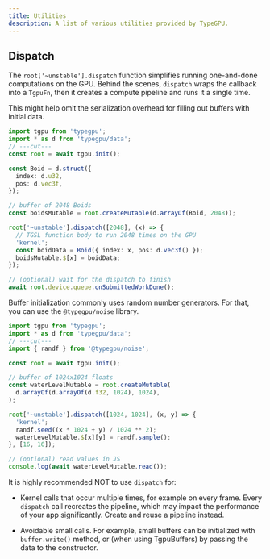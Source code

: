 ```yaml
---
title: Utilities
description: A list of various utilities provided by TypeGPU.
---
```


## Dispatch

The `root['~unstable'].dispatch` function simplifies running one-and-done computations on the GPU. 
Behind the scenes, `dispatch` wraps the callback into a `TgpuFn`, then it creates a compute pipeline and runs it a single time.

This might help omit the serialization overhead for filling out buffers with initial data.

```ts twoslash
import tgpu from 'typegpu';
import * as d from 'typegpu/data';
// ---cut---
const root = await tgpu.init();

const Boid = d.struct({
  index: d.u32,
  pos: d.vec3f,
});

// buffer of 2048 Boids
const boidsMutable = root.createMutable(d.arrayOf(Boid, 2048));

root['~unstable'].dispatch([2048], (x) => {
  // TGSL function body to run 2048 times on the GPU
  'kernel';
  const boidData = Boid({ index: x, pos: d.vec3f() });
  boidsMutable.$[x] = boidData;
});

// (optional) wait for the dispatch to finish
await root.device.queue.onSubmittedWorkDone();
```

Buffer initialization commonly uses random number generators. 
For that, you can use the `@typegpu/noise` library.

```ts twoslash
import tgpu from 'typegpu';
import * as d from 'typegpu/data';
// ---cut---
import { randf } from '@typegpu/noise';

const root = await tgpu.init();

// buffer of 1024x1024 floats
const waterLevelMutable = root.createMutable(
  d.arrayOf(d.arrayOf(d.f32, 1024), 1024),
);

root['~unstable'].dispatch([1024, 1024], (x, y) => {
  'kernel';
  randf.seed((x * 1024 + y) / 1024 ** 2);
  waterLevelMutable.$[x][y] = randf.sample();
}, [16, 16]);

// (optional) read values in JS
console.log(await waterLevelMutable.read());
```

It is highly recommended NOT to use `dispatch` for:

- Kernel calls that occur multiple times, for example on every frame. Every
  `dispatch` call recreates the pipeline, which may impact the performance of
  your app significantly. Create and reuse a pipeline instead.

- Avoidable small calls. For example, small buffers can be initialized with
  `buffer.write()` method, or (when using TgpuBuffers) by passing the data to
  the constructor.
